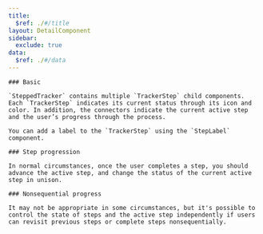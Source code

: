 ```yaml
---
title:
  $ref: ./#/title
layout: DetailComponent
sidebar:
  exclude: true
data:
  $ref: ./#/data
---
```


<LivePreviewControls>

  <LivePreview componentName="stepped-tracker" exampleName="Basic" >

    ### Basic

    `SteppedTracker` contains multiple `TrackerStep` child components. Each `TrackerStep` indicates its current status through its icon and color. In addition, the connectors indicate the current active step and the user’s progress through the process.

    You can add a label to the `TrackerStep` using the `StepLabel` component.

  </LivePreview>

  <LivePreview componentName="stepped-tracker" exampleName="StepProgression" >

    ### Step progression

    In normal circumstances, once the user completes a step, you should advance the active step, and change the status of the current active step in unison.

  </LivePreview>

  <LivePreview componentName="stepped-tracker" exampleName="NonSequentialProgress" >

    ### Nonsequential progress

    It may not be appropriate in some circumstances, but it's possible to control the state of steps and the active step independently if users can revisit previous steps or complete steps nonsequentially.

  </LivePreview>

</LivePreviewControls>
